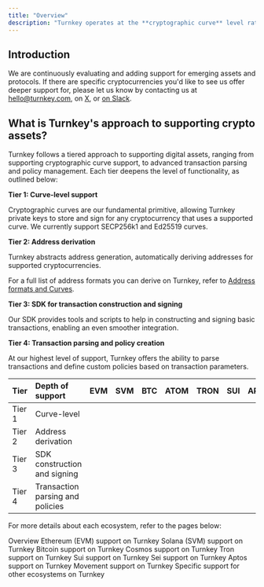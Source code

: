 ```yaml
---
title: "Overview"
description: "Turnkey operates at the **cryptographic curve** level rather that specific assets. As a result Turnkey is asset agnostic and can be used with any type of asset as long as we support the underlying curve."
---
```


## Introduction

We are continuously evaluating and adding support for emerging assets and protocols. If there are specific cryptocurrencies you'd like to see us offer deeper support for, please let us know by contacting us at [hello@turnkey.com](mailto:hello@turnkey.com), on [X](https://x.com/turnkeyhq/), or [on Slack](https://join.slack.com/t/clubturnkey/shared_invite/zt-31v4yhgw6-PwBzyNsWCCBTk2xft3EoHQ).

## What is Turnkey's approach to supporting crypto assets?

Turnkey follows a tiered approach to supporting digital assets, ranging from supporting cryptographic curve support, to advanced transaction parsing and policy management. Each tier deepens the level of functionality, as outlined below:

**Tier 1: Curve-level support**

Cryptographic curves are our fundamental primitive, allowing Turnkey private keys to store and sign for any cryptocurrency that uses a supported curve. We currently support SECP256k1 and Ed25519 curves.

**Tier 2: Address derivation**

Turnkey abstracts address generation, automatically deriving addresses for supported cryptocurrencies.

For a full list of address formats you can derive on Turnkey, refer to [Address formats and Curves](/concepts/wallets).

**Tier 3: SDK for transaction construction and signing**

Our SDK provides tools and scripts to help in constructing and signing basic transactions, enabling an even smoother integration.

**Tier 4: Transaction parsing and policy creation**

At our highest level of support, Turnkey offers the ability to parse transactions and define custom policies based on transaction parameters.

| Tier   | Depth of support                 | EVM                                           | SVM                                           | BTC                                           | ATOM                                          | TRON                                          | SUI                                           | APT                                           | MOVE                                          | TON | XRP | SEI |
| ------ | :------------------------------- | --------------------------------------------- | --------------------------------------------- | --------------------------------------------- | --------------------------------------------- | --------------------------------------------- | --------------------------------------------- | --------------------------------------------- | --------------------------------------------- | --- | --- | --- |
| Tier 1 | Curve-level                      | <Icon icon="square-check" iconType="solid" /> | <Icon icon="square-check" iconType="solid" /> | <Icon icon="square-check" iconType="solid" /> | <Icon icon="square-check" iconType="solid" /> | <Icon icon="square-check" iconType="solid" /> | <Icon icon="square-check" iconType="solid" /> | <Icon icon="square-check" iconType="solid" /> | <Icon icon="square-check" iconType="solid" /> |   <Icon icon="square-check" iconType="solid" />  | <Icon icon="square-check" iconType="solid" />    | <Icon icon="square-check" iconType="solid" />    |
| Tier 2 | Address derivation               | <Icon icon="square-check" iconType="solid" /> | <Icon icon="square-check" iconType="solid" /> | <Icon icon="square-check" iconType="solid" /> | <Icon icon="square-check" iconType="solid" /> | <Icon icon="square-check" iconType="solid" /> | <Icon icon="square-check" iconType="solid" /> | <Icon icon="square-check" iconType="solid" /> | <Icon icon="square-check" iconType="solid" /> | <Icon icon="square-check" iconType="solid" />    |<Icon icon="square-check" iconType="solid" />     | <Icon icon="square-check" iconType="solid" />    |
| Tier 3 | SDK construction and signing     | <Icon icon="square-check" iconType="solid" /> | <Icon icon="square-check" iconType="solid" /> |                                               |                                               |                                               |                                               |                                               |                                               |     |     |     |
| Tier 4 | Transaction parsing and policies | <Icon icon="square-check" iconType="solid" /> | <Icon icon="square-check" iconType="solid" /> |                                               |                                               |                                               |                                               |                                               |                                               |     |     |     |

For more details about each ecosystem, refer to the pages below:

<CardGroup cols="2">
  <Card title="Overview" icon="file-lines" iconType="solid" horizontal href="/networks/framework">
    Overview
  </Card>
  <Card title="Ethereum (EVM)" icon="file-lines" iconType="solid" horizontal href="/networks/ethereum">
    Ethereum (EVM) support on Turnkey
  </Card>
  <Card title="Solana (SVM)" icon="file-lines" iconType="solid" horizontal href="/networks/solana">
    Solana (SVM) support on Turnkey
  </Card>
  <Card title="Bitcoin" icon="file-lines" iconType="solid" horizontal href="/networks/bitcoin">
    Bitcoin support on Turnkey
  </Card>
  <Card title="Cosmos" icon="file-lines" iconType="solid" horizontal href="/networks/cosmos">
    Cosmos support on Turnkey
  </Card>
  <Card title="Tron" icon="file-lines" iconType="solid" horizontal href="/networks/tron">
    Tron support on Turnkey
  </Card>
  <Card title="Sui" icon="file-lines" iconType="solid" horizontal href="/networks/sui">
    Sui support on Turnkey
  </Card>
  <Card title="Sei" icon="file-lines" iconType="solid" horizontal href="/networks/sei">
    Sei support on Turnkey
  </Card>
  <Card title="Aptos" icon="file-lines" iconType="solid" horizontal href="/networks/aptos">
    Aptos support on Turnkey
  </Card>
  <Card title="Movement" icon="file-lines" iconType="solid" horizontal href="/networks/movement">
    Movement support on Turnkey
  </Card>
  <Card title="Others" icon="file-lines" iconType="solid" horizontal href="/networks/others">
    Specific support for other ecosystems on Turnkey
  </Card>
</CardGroup>
